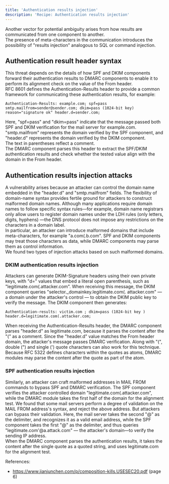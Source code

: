 ```yaml
---
title: 'Authentication results injection'
description: 'Recipe: Authentication results injection'
---
```


Another vector for potential ambiguity arises from how results
are communicated from one component to another.  
The presence of meta-characters in the communication introduces the
possibility of "results injection" analogous to SQL or command injection.

## Authentication result header syntax

This threat depends on the details of how SPF and DKIM components
forward their authentication results to DMARC components to enable it
to perform its alignment check on the value of the From header.  
RFC 8601 defines the Authentication-Results header to provide a common
framework for communicating these authentication results, for example:

```text
Authentication-Results: example.com; spf=pass smtp.mailfrom=sender@sender.com; dkim=pass (1024-bit key) reason="signature ok" header.d=sender.com;
```

Here, "spf=pass" and "dkim=pass" indicate that the message passed both
SPF and DKIM verification for the mail server for example.com.  
"smtp.mailfrom" represents the domain verified by the SPF component,
and "header.d" represents the domain verified by the DKIM component.  
The text in parentheses reflect a comment.  
The DMARC component parses this header to extract the SPF/DKIM
authentication results and check
whether the tested value align with the domain in the From header.

## Authentication results injection attacks

A vulnerability arises because an attacker can control the domain name
embedded in the "header.d" and "smtp.mailfrom" fields.
The flexibility of domain-name syntax provides fertile ground
for attackers to construct malformed domain names.
Although many applications require domain names to follow specific
syntax rules—for example, domain name registrars only allow users to
register domain names under the LDH rules (only letters, digits, hyphens)
—the DNS protocol does not impose any restrictions on the characters in
a domain label.  
In particular, an attacker can introduce malformed domains that include
meta-characters, for example "a.com(.b.com". SPF and DKIM components
may treat those characters as data, while DMARC components may parse
them as control information.  
We found two types of injection attacks based on such malformed domains.

### DKIM authentication results injection

Attackers can generate DKIM-Signature headers using their own private
keys, with "d=" values that embed a literal open parenthesis, such
as "legitimate.com(.attacker.com".
When receiving this message, the DKIM component queries
"selector.\_domainkey.legitimate.com(. attacker.com" — a domain
under the attacker's control — to obtain the DKIM public key to verify
the message.
The DKIM component then generates:

```text
Authentication-results: victim.com ; dkim=pass (1024-bit key ) header.d=legitimate.com(.attacker.com;
```

When receiving the Authentication-Results header, the DMARC component
parses "header.d" as legitimate.com, because it parses the content
after the "(" as a comment. Since the "header.d" value matches the From
header domain, the attacker's message passes DMARC verification.
Along with "(", double (") and single (') quote characters can also
work for this technique.  
Because RFC 5322 defines characters within the quotes as atoms, DMARC
modules may parse the content after the quote as part of the atom.

### SPF authentication results injection

Similarly, an attacker can craft malformed addresses in MAIL FROM
commands to bypass SPF and DMARC verification.
The SPF component verifies the attacker controlled domain
"legitimate.com(.attacker.com", while the DMARC module takes the first
half of the domain for the alignment test.
We found that some mail servers perform a degree of validation on the
MAIL FROM address's syntax, and reject the above address.
But attackers can bypass their validation. Here, the mail server takes
the second "@" as the delimiter, and recognizes it as a valid email
address, while the SPF component takes the first "@" as the delimiter,
and thus queries "legitimate.com'@a.attack.com" — the attacker's
domain—to verify the sending IP address.  
When the DMARC component parses the authentication results, it takes
the content after the single quote as a quoted string, and uses
legitimate.com for the alignment test.

References:

- https://www.jianjunchen.com/p/composition-kills.USESEC20.pdf (page 6)
